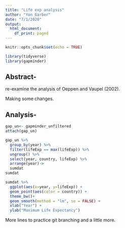 ```yaml
---
title: "Life exp analysis"
author: "Yon Garber"
date: "7/1/2020"
output:
  html_document:
    df_print: paged
---
```


```r
knitr::opts_chunk$set(echo = TRUE)
```


```r
library(tidyverse)
library(gapminder)
```

## Abstract-

re-examine the analysis of Oeppen and Vaupel (2002).

Making some changes.

## Analysis-
```r
gap_un<- gapminder_unfiltered
attach(gap_un)
```
```r
gap_un %>% 
  group_by(year) %>% 
  filter(lifeExp == max(lifeExp)) %>% 
  ungroup() %>% 
  select(year, country, lifeExp) %>% 
  arrange(year)->
  sumdat
sumdat
```

```r
sumdat %>% 
  ggplot(aes(x=year, y=lifeExp)) +
  geom_point(aes(color = country)) +
  theme_bw()+
  geom_smooth(method = "lm", se = FALSE) +
  xlab("Year") +
  ylab("Maximum Life Expectancy") 
```


More lines to practice git branching and a little more.





